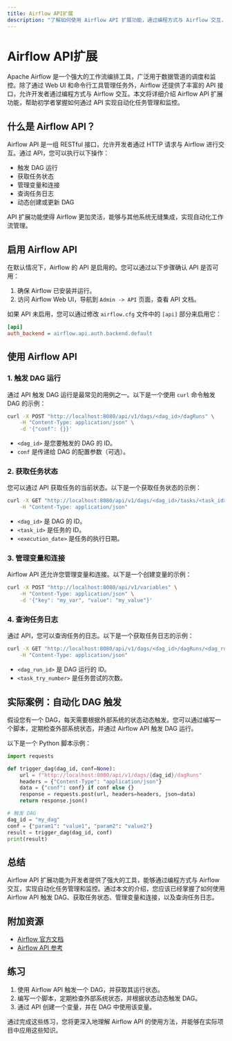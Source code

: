 ```yaml
---
title: Airflow API扩展
description: "了解如何使用 Airflow API 扩展功能，通过编程方式与 Airflow 交互，实现自动化任务管理和监控。"
---
```


# Airflow API扩展

Apache Airflow 是一个强大的工作流编排工具，广泛用于数据管道的调度和监控。除了通过 Web UI 和命令行工具管理任务外，Airflow 还提供了丰富的 API 接口，允许开发者通过编程方式与 Airflow 交互。本文将详细介绍 Airflow API 扩展功能，帮助初学者掌握如何通过 API 实现自动化任务管理和监控。

## 什么是 Airflow API？

Airflow API 是一组 RESTful 接口，允许开发者通过 HTTP 请求与 Airflow 进行交互。通过 API，您可以执行以下操作：

- 触发 DAG 运行
- 获取任务状态
- 管理变量和连接
- 查询任务日志
- 动态创建或更新 DAG

API 扩展功能使得 Airflow 更加灵活，能够与其他系统无缝集成，实现自动化工作流管理。

## 启用 Airflow API

在默认情况下，Airflow 的 API 是启用的。您可以通过以下步骤确认 API 是否可用：

1. 确保 Airflow 已安装并运行。
2. 访问 Airflow Web UI，导航到 `Admin -> API` 页面，查看 API 文档。

如果 API 未启用，您可以通过修改 `airflow.cfg` 文件中的 `[api]` 部分来启用它：

```ini
[api]
auth_backend = airflow.api.auth.backend.default
```

## 使用 Airflow API

### 1. 触发 DAG 运行

通过 API 触发 DAG 运行是最常见的用例之一。以下是一个使用 `curl` 命令触发 DAG 的示例：

```bash
curl -X POST "http://localhost:8080/api/v1/dags/<dag_id>/dagRuns" \
    -H "Content-Type: application/json" \
    -d '{"conf": {}}'
```

- `<dag_id>` 是您要触发的 DAG 的 ID。
- `conf` 是传递给 DAG 的配置参数（可选）。

### 2. 获取任务状态

您可以通过 API 获取任务的当前状态。以下是一个获取任务状态的示例：

```bash
curl -X GET "http://localhost:8080/api/v1/dags/<dag_id>/tasks/<task_id>/taskInstances/<execution_date>" \
    -H "Content-Type: application/json"
```

- `<dag_id>` 是 DAG 的 ID。
- `<task_id>` 是任务的 ID。
- `<execution_date>` 是任务的执行日期。

### 3. 管理变量和连接

Airflow API 还允许您管理变量和连接。以下是一个创建变量的示例：

```bash
curl -X POST "http://localhost:8080/api/v1/variables" \
    -H "Content-Type: application/json" \
    -d '{"key": "my_var", "value": "my_value"}'
```

### 4. 查询任务日志

通过 API，您可以查询任务的日志。以下是一个获取任务日志的示例：

```bash
curl -X GET "http://localhost:8080/api/v1/dags/<dag_id>/dagRuns/<dag_run_id>/taskInstances/<task_id>/logs/<task_try_number>" \
    -H "Content-Type: application/json"
```

- `<dag_run_id>` 是 DAG 运行的 ID。
- `<task_try_number>` 是任务尝试的次数。

## 实际案例：自动化 DAG 触发

假设您有一个 DAG，每天需要根据外部系统的状态动态触发。您可以通过编写一个脚本，定期检查外部系统状态，并通过 Airflow API 触发 DAG 运行。

以下是一个 Python 脚本示例：

```python
import requests

def trigger_dag(dag_id, conf=None):
    url = f"http://localhost:8080/api/v1/dags/{dag_id}/dagRuns"
    headers = {"Content-Type": "application/json"}
    data = {"conf": conf} if conf else {}
    response = requests.post(url, headers=headers, json=data)
    return response.json()

# 触发 DAG
dag_id = "my_dag"
conf = {"param1": "value1", "param2": "value2"}
result = trigger_dag(dag_id, conf)
print(result)
```

## 总结

Airflow API 扩展功能为开发者提供了强大的工具，能够通过编程方式与 Airflow 交互，实现自动化任务管理和监控。通过本文的介绍，您应该已经掌握了如何使用 Airflow API 触发 DAG、获取任务状态、管理变量和连接，以及查询任务日志。

## 附加资源

- [Airflow 官方文档](https://airflow.apache.org/docs/)
- [Airflow API 参考](https://airflow.apache.org/docs/apache-airflow/stable/stable-rest-api-ref.html)

## 练习

1. 使用 Airflow API 触发一个 DAG，并获取其运行状态。
2. 编写一个脚本，定期检查外部系统状态，并根据状态动态触发 DAG。
3. 通过 API 创建一个变量，并在 DAG 中使用该变量。

通过完成这些练习，您将更深入地理解 Airflow API 的使用方法，并能够在实际项目中应用这些知识。